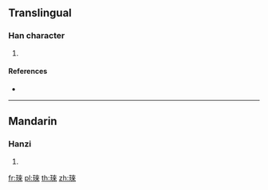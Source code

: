 {{character info/new}}
==Translingual==

===Han character===
{{Han char|rn=96|rad=玉|as=08|sn=12|four=|canj=MGDOO}}

# {{defn|Han|sort=玉08}}

====References====
* {{Han ref|kx=0734.120|dkj=21050|dj=1146.170|hdz=21120.110|uh=741C|ud=29724}}

----

==Mandarin==

===Hanzi===
{{cmn-hanzi|pin=[[lái]] ([[lai2]])|wg=lai<sup>2</sup>}}

# {{defn|lang=cmn|sort=玉08}}

[[fr:琜]]
[[pl:琜]]
[[th:琜]]
[[zh:琜]]